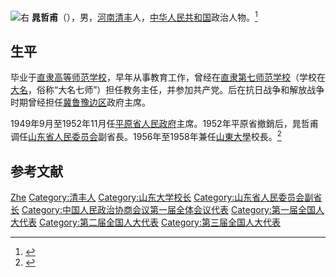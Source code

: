 [[File:晁哲甫.jpg|右]]
'''晁哲甫'''（{{bd|1894年|12月3日|1970年|12月13日|catIdx=}}），男，[[河南省|河南]][[清豐縣|清丰]]人，[[中华人民共和国|中华人民共和国]]政治人物。<ref>{{Cite book|title=中华人民共和国职官志|author=何虎生, 李耀东, 向常福主编|publisher=中国社会出版社|year=2003|isbn=9787800883934|location=北京|pages=}}</ref>

== 生平 ==
毕业于[[直隶高等师范学校|直隶高等师范学校]]，早年从事教育工作，曾经在[[直隶第七师范学校|直隶第七师范学校]]（学校在[[大名县|大名]]，俗称“大名七师”）担任教务主任，并参加共产党。后在抗日战争和解放战争时期曾经担任[[冀鲁豫边区|冀鲁豫边区]]政府主席。

1949年9月至1952年11月任[[平原省人民政府|平原省人民政府]]主席。1952年平原省撤銷后，晁哲甫调任[[山东省人民委员会|山东省人民委员会]]副省長。1956年至1958年兼任[[山東大學|山東大學]]校長。<ref>{{cite web |url=http://dangshi.people.com.cn/BIG5/170835/175802/175806/10510913.html |title=懷念晁哲甫同志 |author=[[楊得志|楊得志]] |publisher=中國共產黨新聞 |accessdate=2014-10-15 |archive-date=2014-10-24 |archive-url=https://web.archive.org/web/20141024111616/http://dangshi.people.com.cn/BIG5/170835/175802/175806/10510913.html |dead-url=no }}</ref>

== 参考文献 ==
{{reflist}}

{{s-start}}
{{s-aca}}
{{succession box | before = [[华岗|华岗]] | title = [[山东大学|山东大学]]校长 | years = 1956年－1958年 | after = [[成仿吾|成仿吾]] }}
{{s-end}}

{{山东大学}}

{{Authority control}}
{{DEFAULTSORT:Chao晁}}
[[Category:晁姓|Zhe]]
[[Category:清丰人|Category:清丰人]]
[[Category:山东大学校长|Category:山东大学校长]]
[[Category:山东省人民委员会副省长|Category:山东省人民委员会副省长]]
[[Category:中国人民政治协商会议第一届全体会议代表|Category:中国人民政治协商会议第一届全体会议代表]]
[[Category:第一届全国人大代表|Category:第一届全国人大代表]]
[[Category:第二届全国人大代表|Category:第二届全国人大代表]]
[[Category:第三届全国人大代表|Category:第三届全国人大代表]]

{{中国政治人物小作品}}